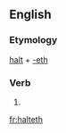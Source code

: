 ==English==

===Etymology===
[[halt]] + [[-eth]]

===Verb===
{{infl|en|verb form}}

# {{archaic third-person singular of|halt}}

[[fr:halteth]]